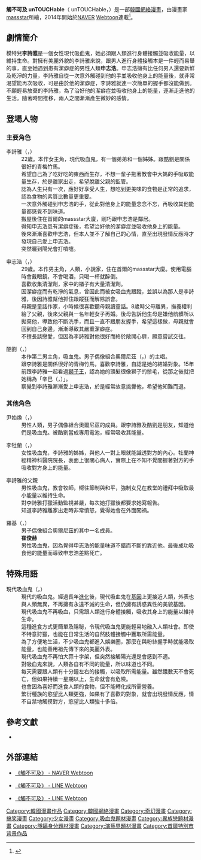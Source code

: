 {{other uses|Untouchable}}
{{refimprove|time=2015-05-04T01:16:27+00:00}}
{{未完結}}

{{noteTA
|G1 = IT
}}

{{Infobox animanga/Headerofja
|title= 觸不可及 unTOUCHable
|image= 
|size= 
|caption= 
|english= unTOUCHable
|genre= [[戀愛|戀愛]]、[[喜劇|喜劇]]、[[奇幻|奇幻]]
}}
{{Infobox animanga/name
|original={{lang|ko|언터처블}} unTOUCHable
|official=觸不可及 unTOUCHable
|common=不可侵犯
}}
{{Infobox animanga/Manga
|作者= [[massstar|massstar]]
|連載= 韓文：[[Naver_(公司)|NAVER]] [[Webtoon|Webtoon]]<br>中文、英文：LINE Webtoon
|開始= 2014年7月
|結束= 2017年4月
|話數= 138話
|其他= 3話
}}
{{Infobox animanga/Footer}}
'''觸不可及 unTOUCHable'''（{{lang-ko|언터처블}} unTOUCHable，{{lang-en|unTOUCHable}}）是一部[[韓國|韓國]][[網絡|網絡]][[漫畫|漫畫]]，由漫畫家[[massstar|massstar]]所繪，2014年開始於[[Naver_(公司)|NAVER]] [[Webtoon|Webtoon]]連載<ref>{{Cite web|url=http://comic.naver.com/webtoon/list.nhn?titleId=612769|title=언터처블|publisher=[[Naver_(公司)|NAVER]]|accessdate=2015-05-03|language=ko|archive-date=2020-10-28|archive-url=https://web.archive.org/web/20201028034131/https://comic.naver.com/webtoon/list.nhn?titleId=612769|dead-url=no}}</ref>。

==劇情簡介==
模特兒'''李詩雅'''是一個女性現代吸血鬼，她必須跟人類進行身體接觸並吸收能量，以維持生命。對擁有美麗外貌的李詩雅來說，跟男人進行身體接觸本是一件輕而易舉的事，直至她遇到患有潔癖症的男性人類'''申志浩'''。申志浩擁有比任何男人還要新鮮及乾淨的力量，李詩雅自從一次意外觸碰到他的手並吸收他身上的能量後，就非常渴望能再次吸收，可是由於他的潔癖症，李詩雅就連一次簡單的握手都沒能做到。不願輕易放棄的李詩雅，為了治好他的潔癖症並吸收他身上的能量，逐漸走進他的生活。隨著時間推移，兩人之間漸漸產生微妙的感情。

==登場人物==
===主要角色===
; 李詩雅（{{lang|ko|이시아}}，{{lang|en|Lee Si-a}}）
: 22歲{{sfn|觸不可及|loc=第1話}}。本作女主角，現代吸血鬼，有一個弟弟和一個姊姊{{sfn|觸不可及|loc=第62話}}。跟酷劉是關係很好的青梅竹馬{{sfn|觸不可及|loc=第38話}}。
: 希望自己為了吃好吃的東西而生存{{sfn|觸不可及|loc=第2話}}，不想一輩子拖著教會中大媽的手吸取能量生存，於是離家出走，希望脫離父親的監管{{sfn|觸不可及|loc=第1話}}。
: 認為人生只有一次，應好好享受人生{{sfn|觸不可及|loc=第1話}}，想吃到更美味的食物是正常的追求{{sfn|觸不可及|loc=第2話}}，認為食物的素質比數量更重要{{sfn|觸不可及|loc=第3話}}。
: 一次意外觸碰到申志浩的手，從此對他身上的能量念念不忘{{sfn|觸不可及|loc=第2話}}{{sfn|觸不可及|loc=第3話}}，再吸收其他能量都感覺不到味道{{sfn|觸不可及|loc=第4話}}。
: 搬屋後住在首爾的massstar大廈，剛巧跟申志浩是鄰居{{sfn|觸不可及|loc=第2話}}。
: 得知申志浩患有潔癖症後，希望治好他的潔癖症並吸收他身上的能量{{sfn|觸不可及|loc=第9話}}。
: 後來漸漸喜歡申志浩，但本人並不了解自己的心情，直至出現發情反應時才發現自己愛上申志浩{{sfn|觸不可及|loc=第51話}}。
: 突然曬到陽光會打噴嚏{{sfn|觸不可及|loc=第1話}}。

; 申志浩（{{lang|ko|신지호}}，{{lang|en|Shin Ji-ho}}）
: 29歲{{sfn|觸不可及|loc=第40話}}。本作男主角，人類，小說家{{sfn|觸不可及|loc=第4話}}{{sfn|觸不可及|loc=第40話}}，住在首爾的massstar大廈{{sfn|觸不可及|loc=第2話}}。使用電腦時會戴眼鏡{{sfn|觸不可及|loc=第4話}}，不會喝酒，只喝一杯就醉倒{{sfn|觸不可及|loc=第24話}}。
: 喜歡收集清潔劑{{sfn|觸不可及|loc=第50話}}，家中的櫃子有大量清潔劑{{sfn|觸不可及|loc=第7話}}。
: 因潔癖症而有乾淨的氣息{{sfn|觸不可及|loc=第6話}}，曾因此而被女吸血鬼跟蹤，並誤以為那人是李詩雅，後因詩雅幫他抓住跟蹤狂而解除誤會{{sfn|觸不可及|loc=第2話}}{{sfn|觸不可及|loc=第7話}}。
: 母親是童話作家，小時候很喜歡聽母親讀童話。8歲時父母離異，撫養權判給了父親，後來父親與一名年輕女子再婚。後母告訴他生母是嫌他骯髒所以拋棄他，導致他不斷洗手，而且一直不跟朋友握手，希望這樣做，母親就會回到自己身邊，漸漸導致其嚴重潔癖症。{{sfn|觸不可及|loc=第24話}}
: 不擅長談戀愛，但因為李詩雅對他很好而終於敞開心扉，願意嘗試交往。{{sfn|觸不可及|loc=第31話}}

; 酷劉（{{lang|ko|바류}}，{{lang|en|Ba-ryu}}）
: 本作第二男主角，吸血鬼。男子偶像組合奧爾尼茲（{{lang|ko|오르니즈}}，{{lang|en|O'rnij}}）的主唱{{sfn|觸不可及|loc=第3話}}{{sfn|觸不可及|loc=第38話}}。
: 跟李詩雅是關係很好的青梅竹馬，喜歡李詩雅，自認是她的結婚對象{{sfn|觸不可及|loc=第14話}}{{sfn|觸不可及|loc=第38話}}{{sfn|觸不可及|loc=第40話}}。15年前跟李詩雅一起看過[[獅子王|獅子王]]，認為她的頭髮很像獅子的鬃毛，從那之後就把她稱為「辛巴（{{lang|ko|심바}}，{{lang|en|Simba}}）」{{sfn|觸不可及|loc=第3話}}{{sfn|觸不可及|loc=第39話}}。
: 察覺到李詩雅漸漸愛上申志浩{{sfn|觸不可及|loc=第36話}}，於是經常故意挑釁他，希望他知難而退{{sfn|觸不可及|loc=第38話}}{{sfn|觸不可及|loc=第42話}}。

===其他角色===
; 尹始煥（{{lang|ko|윤시환}}，{{lang|en|Yoon Sih-wan}}）
: 男性人類，男子偶像組合奧爾尼茲的成員。跟李詩雅及酷劉是朋友，知道他們是吸血鬼。被酷劉當成專用電池，經常吸收其能量{{sfn|觸不可及|loc=第38話}}。

; 李牡蘭（{{lang|ko|이모란}}，{{lang|en|Lee Mo-ran}}）
: 女性吸血鬼，李詩雅的姊姊，與他人一對上眼就能識透對方的內心。牡蘭神經精神科醫院院長{{sfn|觸不可及|loc=第7話}}，表面上很關心病人，實際上在不知不覺間握著對方的手吸收對方身上的能量{{sfn|觸不可及|loc=第17話}}。

; 李詩雅的父親
: 男性吸血鬼，教會牧師，嚮往節制與和平，強制女兒在教堂的禮拜中吸取最小能量以維持生命。{{sfn|觸不可及|loc=第1話}}
: 對李詩雅打獵活動監視甚嚴，每次她打獵後都要求她寫報告。{{sfn|觸不可及|loc=第1話}}
: 知道李詩雅離家出走時非常憤怒，覺得她會在外面闖禍。{{sfn|觸不可及|loc=第2話}}

; 羅基（{{lang|ko|루키}}，{{lang|en|Roo-kie}}）
: 男子偶像組合奧爾尼茲的其中一名成員{{sfn|觸不可及|loc=第31話}}。
: '''崔俊赫'''
: 男性吸血鬼，因為覺得申志浩的能量味道不錯而不斷的靠近他。最後成功吸食他的能量而導致申志浩差點死亡。

==特殊用語==
; 現代吸血鬼（{{lang|ko|현대의 뱀파이어}}，{{lang|en|Modern Day Vampire}}）
: 現代的吸血鬼。經過長年[[演化|進化]]後，現代吸血鬼在[[基因|基因]]上更接近人類，外表也與人類無異，不再擁有永遠不滅的生命，但仍擁有誘惑異性的美貌基因。{{sfn|觸不可及|loc=第1話}}
: 現代吸血鬼不再吸血，只需跟人類進行身體接觸，吸收其身上的能量以維持生命。{{sfn|觸不可及|loc=第1話}}
: 這種進食方式更簡單及隱秘，令現代吸血鬼更能輕易地融入人類社會。即使不特意狩獵，也能在日常生活的自然肢體接觸中獲取所需能量。{{sfn|觸不可及|loc=第1話}}{{sfn|觸不可及|loc=第2話}}
: 為了方便地生活，不少吸血鬼都進入娛樂圈，那麼在與粉絲握手時就能吸取能量，也能善用祖先傳下來的美麗外表。{{sfn|觸不可及|loc=第3話}}
: 現代吸血鬼不再怕大蒜十字架，但突然接觸陽光還是會感到不適。{{sfn|觸不可及|loc=第1話}}
: 對吸血鬼來說，人類各自有不同的能量，所以味道也不同。{{sfn|觸不可及|loc=第2話}}
: 每天需要跟人類有十分鐘左右的接觸，以吸取所需能量。雖然餓數天不會死亡，但如果持續一星期以上，生命就會有危險。{{sfn|觸不可及|loc=第4話}}
: 也會因為喜好而進食人類的食物，但不能轉化成所需營養。{{sfn|觸不可及|loc=第5話}}
: 繁衍種族的慾望比人類更強，如果有了喜歡的對象，就會出現發情反應，情不自禁地觸摸對方，慾望比人類強十多倍。{{sfn|觸不可及|loc=第51話}}

==參考文獻==
{{Reflist}}
{{Refbegin}}
* {{cite book
|author = [[massstar|massstar]]
|url = http://www.webtoons.com/zh-hant/romance/untouchable/list?title_no=164
|accessdate = 2015-05-02
|title = 언터처블
|trans-title = 觸不可及
|year = 2014–2015
|format = JPG
|publisher = [[Naver_(公司)|NAVER]]
|ref = {{SfnRef|觸不可及}}
|archive-date = 2020-08-08
|archive-url = https://web.archive.org/web/20200808064303/https://www.webtoons.com/zh-hant/romance/untouchable/list?title_no=164
|dead-url = no
}}
{{Refend}}

== 外部連結 ==
*{{ko}}[http://comic.naver.com/webtoon/list.nhn?titleId=612769 《觸不可及》 - NAVER Webtoon] {{Wayback|url=http://comic.naver.com/webtoon/list.nhn?titleId=612769 |date=20201028034131 }}
*{{en}}[http://www.webtoons.com/en/romance/untouchable/list?title_no=79 《觸不可及》 - LINE Webtoon] {{Wayback|url=http://www.webtoons.com/en/romance/untouchable/list?title_no=79 |date=20210131065548 }}
*{{zh-tw}}[http://www.webtoons.com/zh-hant/romance/untouchable/list?title_no=164 《觸不可及》 - LINE Webtoon] {{Wayback|url=http://www.webtoons.com/zh-hant/romance/untouchable/list?title_no=164 |date=20200808064303 }}

{{DEFAULTSORT:unTOUCHable}}

[[Category:韓國漫畫作品|Category:韓國漫畫作品]]
[[Category:韓國網絡漫畫|Category:韓國網絡漫畫]]
[[Category:奇幻漫畫|Category:奇幻漫畫]]
[[Category:搞笑漫畫|Category:搞笑漫畫]]
[[Category:少女漫畫|Category:少女漫畫]]
[[Category:吸血鬼題材漫畫|Category:吸血鬼題材漫畫]]
[[Category:異族戀題材漫畫|Category:異族戀題材漫畫]]
[[Category:隱瞞身分題材漫畫|Category:隱瞞身分題材漫畫]]
[[Category:演藝界題材漫畫|Category:演藝界題材漫畫]]
[[Category:首爾特別市背景作品|Category:首爾特別市背景作品]]